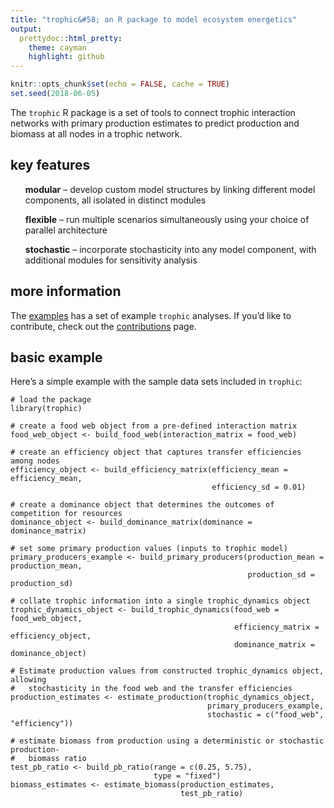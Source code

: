 ```yaml
---
title: "trophic&#58; an R package to model ecosystem energetics"
output:
  prettydoc::html_pretty:
    theme: cayman
    highlight: github
---
```


<style>
.nobullet li {
  list-style-type: none;
}
</style>

```r
knitr::opts_chunk$set(echo = FALSE, cache = TRUE)
set.seed(2018-06-05)
```

The `trophic` R package is a set of tools to connect trophic interaction networks with primary production estimates to predict production and biomass at all nodes in a trophic network.

## key features
<div class="nobullet">
* **modular** -- develop custom model structures by linking different model components, all isolated in distinct modules

* **flexible** -- run multiple scenarios simultaneously using your choice of parallel architecture

* **stochastic** -- incorporate stochasticity into any model component, with additional modules for sensitivity analysis
</div>


## more information
The [examples](docs/examples.html) has a set of example `trophic` analyses. If you'd like to contribute, check out the [contributions](docs/contribute.html) page. 


## basic example

Here's a simple example with the sample data sets included in `trophic`:

```
# load the package
library(trophic)

# create a food web object from a pre-defined interaction matrix
food_web_object <- build_food_web(interaction_matrix = food_web)

# create an efficiency object that captures transfer efficiencies among nodes
efficiency_object <- build_efficiency_matrix(efficiency_mean = efficiency_mean,
                                             efficiency_sd = 0.01)

# create a dominance object that determines the outcomes of competition for resources
dominance_object <- build_dominance_matrix(dominance = dominance_matrix)

# set some primary production values (inputs to trophic model)
primary_producers_example <- build_primary_producers(production_mean = production_mean,
                                                     production_sd = production_sd)

# collate trophic information into a single trophic_dynamics object
trophic_dynamics_object <- build_trophic_dynamics(food_web = food_web_object,
                                                  efficiency_matrix = efficiency_object,
                                                  dominance_matrix = dominance_object)

# Estimate production values from constructed trophic_dynamics object, allowing
#   stochasticity in the food web and the transfer efficiencies
production_estimates <- estimate_production(trophic_dynamics_object,
                                            primary_producers_example,
                                            stochastic = c("food_web", "efficiency"))
                                            
# estimate biomass from production using a deterministic or stochastic production-
#   biomass ratio
test_pb_ratio <- build_pb_ratio(range = c(0.25, 5.75),
                                type = "fixed")
biomass_estimates <- estimate_biomass(production_estimates,
                                      test_pb_ratio)
```
